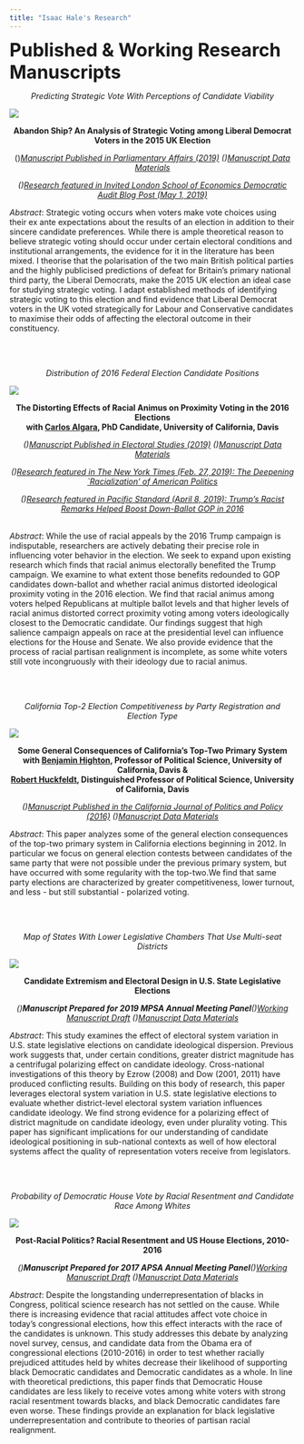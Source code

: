 ```yaml
---
title: "Isaac Hale's Research"
---
```


<head>
<title>Isaac Hale's Research</title>

<!-- Global site tag (gtag.js) - Google Analytics -->
<script async src="https://www.googletagmanager.com/gtag/js?id=UA-140699540-1"></script>
<script>
  window.dataLayer = window.dataLayer || [];
  function gtag(){dataLayer.push(arguments);}
  gtag('js', new Date());

  gtag('config', 'UA-140699540-1');
</script>
</head>


<font size="+3"><b>Published & Working Research Manuscripts</b></font>

<i><p style="text-align:center">Predicting Strategic Vote With Perceptions of Candidate Viability</p></i>

![](parlaffairs.png)

<p style="text-align:center"><b>Abandon Ship? An Analysis of Strategic Voting among Liberal Democrat Voters in the 2015 UK Election</b></p>

<p style="text-align:center">\(\star\)<i><a href="https://academic.oup.com/pa/advance-article-abstract/doi/10.1093/pa/gsz007/5365507">Manuscript Published in Parliamentary Affairs (2019)</a> \(\star\)<a href="mailto:idhale@ucdavis.edu">Manuscript Data Materials</a></p>

<p style="text-align:center">\(\star\)<a href="https://www.democraticaudit.com/2019/05/01/strategic-voting-in-the-2015-general-election-why-liberal-democrats-didnt-vote-for-their-own-party/">Research featured in Invited London School of Economics Democratic Audit Blog Post (May 1, 2019)</a></p></i>

<i>Abstract</i>: Strategic voting occurs when voters make vote choices using their ex ante expectations about the results of an election in addition to their sincere candidate preferences. While there is ample theoretical reason to believe strategic voting should occur under certain electoral conditions and institutional arrangements, the evidence for it in the literature has been mixed. I theorise that the polarisation of the two main British political parties and the highly publicised predictions of defeat for Britain's primary national third party, the Liberal Democrats, make the 2015 UK election an ideal case for studying strategic voting. I adapt established methods of identifying strategic voting to this election and find evidence that Liberal Democrat voters in the UK voted strategically for Labour and Conservative candidates to maximise their odds of affecting the electoral outcome in their constituency.


<br>
<br>
<i><p style="text-align:center">Distribution of 2016 Federal Election Candidate Positions</p></i>

![](candidate_stimuli_placements_lines.png)
  
<p style="text-align:center"><b>The Distorting Effects of Racial Animus on Proximity Voting in the 2016 Elections <br> with <a href="https://calgara.github.io">Carlos Algara</a>, PhD Candidate, University of California, Davis</b></p>

<i><p style="text-align:center">\(\star\)<a href="https://journals.sagepub.com/doi/10.1177/1532673X18812403">Manuscript Published in Electoral Studies (2019)</a> \(\star\)<a href="mailto:idhale@ucdavis.edu">Manuscript Data Materials</a></p>

<p style="text-align:center">\(\star\)<a href="https://www.nytimes.com/2019/02/27/opinion/trump-obama-race.html">Research featured in The New York Times (Feb. 27, 2019): The Deepening `Racialization' of American Politics</a></p>

<p style="text-align:center">\(\star\)<a href="https://psmag.com/news/trumps-racist-remarks-helped-down-ballot-gop-candidates-in-2016">Research featured in Pacific Standard (April 8, 2019): Trump's Racist Remarks Helped Boost Down-Ballot GOP in 2016</a></p></i>
<br>
<i>Abstract</i>: While the use of racial appeals by the 2016 Trump campaign is indisputable, researchers are actively debating their precise role in influencing voter behavior in the election. We seek to expand upon existing research which finds that racial animus electorally benefited the Trump campaign. We examine to what extent those benefits redounded to GOP candidates down-ballot and whether racial animus distorted ideological proximity voting in the 2016 election. We find that racial animus among voters helped Republicans at multiple ballot levels and that higher levels of racial animus distorted correct proximity voting among voters ideologically closest to the Democratic candidate. Our findings suggest that high salience campaign appeals on race at the presidential level can influence elections for the House and Senate. We also provide evidence that the process of racial partisan realignment is incomplete, as some white voters still vote incongruously with their ideology due to racial animus.



<br>
<br>
<i><p style="text-align:center">California Top-2 Election Competitiveness by Party Registration and Election Type</p></i>

![](top2_b.PNG)

<p style="text-align:center"><b>Some General Consequences of California's Top-Two Primary System <br> with <a href="https://ps.ucdavis.edu/people/bhighton">Benjamin Highton</a>, Professor of Political Science, University of California, Davis & <br>  <a href="https://ps.ucdavis.edu/people/huckfeld">Robert Huckfeldt</a>, Distinguished Professor of Political Science, University of California, Davis </b></p>

<i><p style="text-align:center">\(\star\)<a href="https://escholarship.org/uc/item/5zt6b4r1">Manuscript Published in the California Journal of Politics and Policy (2016)</a> \(\star\)<a href="mailto:idhale@ucdavis.edu">Manuscript Data Materials</a></p></i>

<i>Abstract</i>: This paper analyzes some of the general election consequences of the top-two primary system in California elections beginning in 2012. In particular we focus on general election contests between candidates of the same party that were not possible under the previous primary system, but have occurred with some regularity with the top-two.We find that same party elections are characterized by greater competitiveness, lower turnout, and less - but still substantial - polarized voting.


<br>
<br>
<i><p style="text-align:center">Map of States With Lower Legislative Chambers That Use Multi-seat Districts</p></i>

![](mntv_map.png)
  
<p style="text-align:center"><b>Candidate Extremism and Electoral Design in U.S. State Legislative Elections</b></p>

<i><p style="text-align:center">\(\star\)<b>Manuscript Prepared for 2019 MPSA Annual Meeting Panel</b>\(\star\)<a href="files/Candidate Extremism and Electoral Design in US State Legislative Elections (preview).pdf">Working Manuscript Draft</a> \(\star\)<a href="mailto:idhale@ucdavis.edu">Manuscript Data Materials</a></p></i>

<i>Abstract</i>: This study examines the effect of electoral system variation in U.S. state legislative elections on candidate ideological dispersion. Previous work suggests that, under certain conditions, greater district magnitude has a centrifugal polarizing effect on candidate ideology. Cross-national investigations of this theory by Ezrow (2008) and Dow (2001, 2011) have produced conflicting results. Building on this body of research, this paper leverages electoral system variation in U.S. state legislative elections to evaluate whether district-level electoral system variation influences candidate ideology. We find strong evidence for a polarizing effect of district magnitude on candidate ideology, even under plurality voting. This paper has significant implications for our understanding of candidate ideological positioning in sub-national contexts as well of how electoral systems affect the quality of representation voters receive from legislators.



<br>
<br>

<i><p style="text-align:center">Probability of Democratic House Vote by Racial Resentment and Candidate Race Among Whites</p></i>

![](cand_race_RR_marginal.png)
  
<p style="text-align:center"><b>Post-Racial Politics? Racial Resentment and US House Elections, 2010-2016</b></p>

<i><p style="text-align:center">\(\star\)<b>Manuscript Prepared for 2017 APSA Annual Meeting Panel</b>\(\star\)<a href="files/Post-Racial Politics - Racial Resentment and US House Elections, 2010-2016 (preview).pdf">Working Manuscript Draft</a> \(\star\)<a href="mailto:idhale@ucdavis.edu">Manuscript Data Materials</a></p></i>

<i>Abstract</i>:  Despite the longstanding underrepresentation of blacks in Congress, political science research has not settled on the cause. While there is increasing evidence that racial attitudes affect vote choice in today's congressional elections, how this effect interacts with the race of the candidates is unknown. This study addresses this debate by analyzing novel survey, census, and candidate data from the Obama era of congressional elections (2010-2016) in order to test whether racially prejudiced attitudes held by whites decrease their likelihood of supporting black Democratic candidates and Democratic candidates as a whole. In line with theoretical predictions, this paper finds that Democratic House candidates are less likely to receive votes among white voters with strong racial resentment towards blacks, and black Democratic candidates fare even worse. These findings provide an explanation for black legislative underrepresentation and contribute to theories of partisan racial realignment.


<br>
<br>